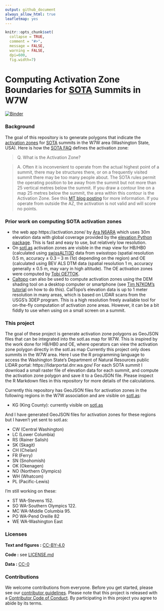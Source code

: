 ```yaml
---
output: github_document
always_allow_html: true
leafletmap: yes
---
```


<!-- README.md is generated from README.Rmd. Please edit that file -->

```r
knitr::opts_chunk$set(
  collapse = TRUE,
  comment = "#>",
  message = FALSE,
  warning = FALSE,
  dpi=600,
  fig.width=7)
```

# Computing Activation Zone Boundaries for [SOTA](https://www.sota.org.uk/) Summits in W7W

<!-- badges: start -->

[![Binder](https://mybinder.org/badge_logo.svg)](https://mybinder.org/v2/gh/benmarwick/computing-sota-az-boundaries/master?urlpath=rstudio)

<!-- badges: end -->


### Background

The goal of this repository is to generate polygons that indicate the [activation zones](https://www.sota.org.uk/Blog/2017/07/08/In-The-Zone) for [SOTA](https://www.sota.org.uk/) summits in the W7W area (Washington State, USA). Here is how the [SOTA FAQ](https://www.sota.org.uk/Joining-In/FAQs) defines the activation zone:

> Q. What is the Activation Zone?

> A. Often it is inconvenient to operate from the actual highest point of a summit, there may be structures there, or on a frequently visited summit there may be too many people about. The SOTA rules permit the operating position to be away from the summit but not more than 25 vertical metres below the summit. If you draw a contour line on a map 25 metres below the summit, the area within this contour is the Activation Zone. See this [MT blog posting](https://www.sota.org.uk/Blog/2017/07/08/In-The-Zone) for more information. If you operate from outside the AZ, the activation is not valid and will score no points.

### Prior work on computing SOTA activation zones 

- the web app https://activation.zone/ by [Ara N6ARA](https://n6ara.com/) which uses 30m elevation data with global coverage provided by the [elevation Python package](https://pypi.org/project/elevation/). This is fast and easy to use, but relatively low resolution. 
- On [sotl.as](https://sotl.as/) activation zones are visible in the map view for HB/HB0 (calculated using [swissALTI3D](https://www.swisstopo.admin.ch/de/hoehenmodell-swissalti3d) data from swisstopo (spatial resolution 0.5 m, accuracy ± 0.3 – 3 m (1σ) depending on the region) and OE (calculated using BEV ALS DTM data (spatial resolution 1 m, accuracy generally ± 0.5 m, may vary in high altitude). The OE activation zones were computed by [Tobi OE7TOK](https://reflector.sota.org.uk/t/activation-zones-for-oe-on-sotlas/34629). 
- [Caltopo](https://caltopo.com/) can also be used to compute activation zones using the DEM shading tool on a desktop computer or smartphone (see [Tim N7KOM's](https://www.etsy.com/shop/N7KOMPortableRadio) [tutorial](https://www.youtube.com/watch?v=UixA1Fc4D1c) on how to do this). CalTopo's elevation data is up to 1 meter resolution in many areas, which is based on LIDAR scans from the USGS's 3DEP program. This is a high resolution freely available tool for on-the-fly computation of activation zone areas. However, it can be a bit fiddly to use when using on a small screen on a summit.  

### This project

The goal of these project is generate activation zone polygons as GeoJSON files that can be integrated into the sotl.as map for W7W. This is inspired by the work done for HB/HB0 and OE, where operators can view the activation zone polygon directly in the sotl.as map  Currently this project only does summits in the W7W area. Here I use the R programming language to access the Washington State's Department of Natural Resources public LIDAR portal: https://lidarportal.dnr.wa.gov/ For each SOTA summit I download a small raster file of elevation data for each summit, and compute the activation zone polygon and save it to a GeoJSON file. Please inspect the R Markdown files in this repository for more details of the calculations.

Currently this repository has GeoJSON files for activation zones in the following regions in the W7W association and are visible on [sotl.as](https://sotl.as):

- KG (King County): currently visible on [sotl.as](https://sotl.as/summits/W7W/KG)

And I have generated GeoJSON files for activation zones for these regions but I haven't yet sent to sotl.as:

- CW (Central Washington) 
- LC (Lower Columbia)
- RS (Rainer Salish)
- SK (Skagit)
- CH (Chelan)
- FR (Ferry)
- SN (Snohomish)
- OK (Okenagen) 
- NO (Northern Olympics) 
- WH (Whatcom) 
- PL (Pacific-Lewis)

I'm still working on these: 

- ST	WA-Stevens	152.   
- SO	WA-Southern Olympics	122.   
- MC	WA-Middle Columbia	95.   
- PO	WA-Pend Oreille	82    
- WE	WA-Washington East    


### Licenses

**Text and figures :** [CC-BY-4.0](http://creativecommons.org/licenses/by/4.0/)

**Code :** see [LICENSE.md](LICENSE.md)

**Data :** [CC-0](http://creativecommons.org/publicdomain/zero/1.0/)

### Contributions

We welcome contributions from everyone. Before you get started, please see our [contributor guidelines](CONTRIBUTING.md). Please note that this project is released with a [Contributor Code of Conduct](CONDUCT.md). By participating in this project you agree to abide by its terms.


